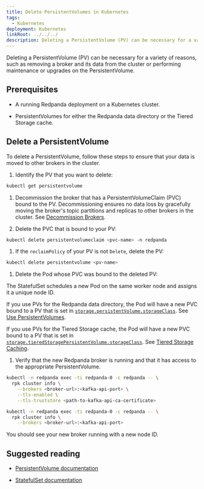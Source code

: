 ```yaml
---
title: Delete PersistentVolumes in Kubernetes
tags:
  - Kubernetes
deployment: Kubernetes
linkRoot: ../../../
description: Deleting a PersistentVolume (PV) can be necessary for a variety of reasons, such as removing a broker and its data from the cluster or performing maintenance or upgrades on the PersistentVolume.
---
```


<head>
    <meta name="title" content="Delete PersistentVolumes in Kubernetes | Redpanda Docs"/>
    <meta name="description" content="Deleting a PersistentVolume (PV) can be necessary for a variety of reasons, such as removing a broker and its data from the cluster or performing maintenance or upgrades on the PersistentVolume."/>
    <link rel="canonical" href="https://docs.redpanda.com/docs/manage/kubernetes/delete-persistentvolume/" />
</head>


Deleting a PersistentVolume (PV) can be necessary for a variety of reasons, such as removing a broker and its data from the cluster or performing maintenance or upgrades on the PersistentVolume.

## Prerequisites

- A running Redpanda deployment on a Kubernetes cluster.

- PersistentVolumes for either the Redpanda data directory or the Tiered Storage cache.

## Delete a PersistentVolume

To delete a PersistentVolume, follow these steps to ensure that your data is moved to other brokers in the cluster.

1. Identify the PV that you want to delete:

  ```bash
  kubectl get persistentvolume
  ```

1. Decommission the broker that has a PersistentVolumeClaim (PVC) bound to the PV. Decommissioning ensures no data loss by gracefully moving the broker's topic partitions and replicas to other brokers in the cluster. See [Decommission Brokers](../decommission-brokers).

1. Delete the PVC that is bound to your PV:

  ```bash
  kubectl delete persistentvolumeclaim <pvc-name> -n redpanda
  ```

1. If the `reclaimPolicy` of your PV is not `Delete`, delete the PV:

  ```bash
  kubectl delete persistentvolume <pv-name>
  ```

1. Delete the Pod whose PVC was bound to the deleted PV:

  The StatefulSet schedules a new Pod on the same worker node and assigns it a unique node ID.

  If you use PVs for the Redpanda data directory, the Pod will have a new PVC bound to a PV that is set in [`storage.persistentVolume.storageClass`](../../../reference/redpanda-helm-spec#storagepersistentvolumestorageclass). See [Use PersistentVolumes](../configure-storage).

  If you use PVs for the Tiered Storage cache, the Pod will have a new PVC bound to a PV that is set in [`storage.tieredStoragePersistentVolume.storageClass`](../../../reference/redpanda-helm-spec#storagetieredstoragepersistentvolumestorageclass). See [Tiered Storage Caching](../tiered-storage#caching).

1. Verify that the new Redpanda broker is running and that it has access to the appropriate PersistentVolume.

  <Tabs groupId="tls" queryString>
  <TabItem value="enabled" label="TLS Enabled">

  ```bash
  kubectl -n redpanda exec -ti redpanda-0 -c redpanda -- \
    rpk cluster info \
      --brokers <broker-url>:<kafka-api-port> \
      --tls-enabled \
      --tls-truststore <path-to-kafka-api-ca-certificate>
  ```

  </TabItem>
  <TabItem value="disabled" label="TLS Disabled">

  ```bash
  kubectl -n redpanda exec -ti redpanda-0 -c redpanda -- \
    rpk cluster info \
      --brokers <broker-url>:<kafka-api-port>
  ```

  </TabItem>
  </Tabs>

  You should see your new broker running with a new node ID.

## Suggested reading

- [PersistentVolume documentation](https://kubernetes.io/docs/concepts/storage/persistent-volumes/)

- [StatefulSet documentation](https://kubernetes.io/docs/concepts/workloads/controllers/statefulset/)
